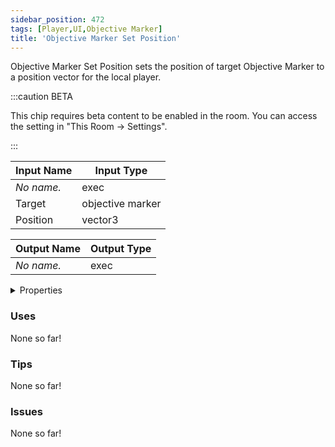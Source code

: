 ```yaml
---
sidebar_position: 472
tags: [Player,UI,Objective Marker]
title: 'Objective Marker Set Position'
---
```


Objective Marker Set Position sets the position of target Objective Marker to a position vector for the local player.

:::caution BETA

This chip requires beta content to be enabled in the room. You can access the setting in "This Room -> Settings".

:::

<IChip uuid="89599e52-1537-4696-91ea-fca1eb0ba26a"/>

| Input Name | Input Type |
|-----------|-----------|
| *No name.* | exec |
| Target | objective marker |
| Position | vector3 |

| Output Name | Output Type |
|-----------|-----------|
| *No name.* | exec |


<details>
  <summary>Properties</summary>
  <div>
    <div>
    <table>
      <thead>
        <tr>
          <th>Is beta required?</th>
          <th>Yes</th>
        </tr>
        <tr>
          <th>Is this chip a trolling risk?</th>
          <th>No</th>
        </tr>
        <tr>
          <th>Is this chip a role assignment risk?</th>
          <th>No</th>
        </tr>
        <tr>
          <th>Chip UUID</th>
          <th>89599e52-1537-4696-91ea-fca1eb0ba26a</th>
        </tr>
        <tr>
          <th>Room availability</th>
          <th>Available everywhere</th>
        </tr>
      </thead>
    </table>
    </div>
  </div>
</details>

### Uses

None so far!

### Tips

None so far!

### Issues

None so far!